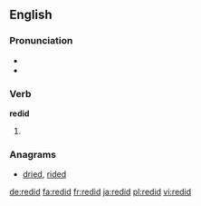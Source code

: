 ==English==

===Pronunciation===
* {{IPA|/ˈɻidɪd/}}
* {{rhymes|ɪd}}

===Verb===
'''redid'''

# {{simple past of|redo}}

===Anagrams===
* [[dried#English|dried]], [[rided#English|rided]]

[[de:redid]]
[[fa:redid]]
[[fr:redid]]
[[ja:redid]]
[[pl:redid]]
[[vi:redid]]